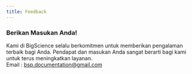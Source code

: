 ```yaml
---
title: Feedback
---
```


### Berikan Masukan Anda!

Kami di BigScience selalu berkomitmen untuk memberikan pengalaman terbaik bagi Anda. Pendapat dan masukan Anda sangat berarti bagi kami untuk terus meningkatkan layanan.\
Email : [bsp.documentation@gmail.com](mailto\:bsp.documentation@gmail.com)
